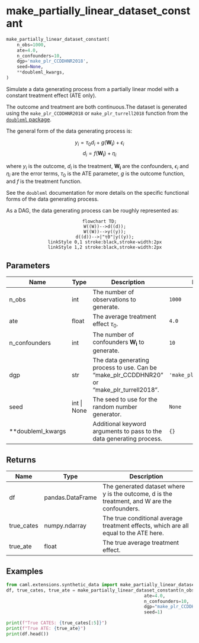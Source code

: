 # make_partially_linear_dataset_constant { #caml.extensions.synthetic_data.make_partially_linear_dataset_constant }

```python
make_partially_linear_dataset_constant(
    n_obs=1000,
    ate=4.0,
    n_confounders=10,
    dgp='make_plr_CCDDHNR2018',
    seed=None,
    **doubleml_kwargs,
)
```

Simulate a data generating process from a partially linear model with a constant treatment effect (ATE only).

The outcome and treatment are both continuous.The dataset is generated using the `make_plr_CCDDHNR2018` or `make_plr_turrell2018` function from the [`doubleml` package](https://docs.doubleml.org/stable/index.html).

The general form of the data generating process is:

$$
y_i= \tau_0 d_i + g(\mathbf{W_i})+\epsilon_i
$$
$$
d_i=f(\mathbf{W_i})+\eta_i
$$

where $y_i$ is the outcome, $d_i$ is the treatment, $\mathbf{W_i}$ are the confounders, $\epsilon_i$ and $\eta_i$ are the error terms, $\tau_0$ is the ATE parameter, $g$ is the outcome function, and $f$ is the treatment function.

See the `doubleml` documentation for more details on the specific functional forms of the data generating process.

As a DAG, the data generating process can be roughly represented as:

<div style="text-align: center;">
```mermaid
flowchart TD;
    W((W))-->d((d));
    W((W))-->y((y));
    d((d))-->|"τ0"|y((y));
    linkStyle 0,1 stroke:black,stroke-width:2px
    linkStyle 1,2 stroke:black,stroke-width:2px
```
</div>

## Parameters {.doc-section .doc-section-parameters}

| Name              | Type        | Description                                                                                | Default                  |
|-------------------|-------------|--------------------------------------------------------------------------------------------|--------------------------|
| n_obs             | int         | The number of observations to generate.                                                    | `1000`                   |
| ate               | float       | The average treatment effect $\tau_0$.                                                     | `4.0`                    |
| n_confounders     | int         | The number of confounders $\mathbf{W_i}$ to generate.                                      | `10`                     |
| dgp               | str         | The data generating process to use. Can be "make_plr_CCDDHNR20" or "make_plr_turrell2018". | `'make_plr_CCDDHNR2018'` |
| seed              | int \| None | The seed to use for the random number generator.                                           | `None`                   |
| **doubleml_kwargs |             | Additional keyword arguments to pass to the data generating process.                       | `{}`                     |

## Returns {.doc-section .doc-section-returns}

| Name       | Type             | Description                                                                                  |
|------------|------------------|----------------------------------------------------------------------------------------------|
| df         | pandas.DataFrame | The generated dataset where y is the outcome, d is the treatment, and W are the confounders. |
| true_cates | numpy.ndarray    | The true conditional average treatment effects, which are all equal to the ATE here.         |
| true_ate   | float            | The true average treatment effect.                                                           |

## Examples {.doc-section .doc-section-examples}

```python
from caml.extensions.synthetic_data import make_partially_linear_dataset_constant
df, true_cates, true_ate = make_partially_linear_dataset_constant(n_obs=1000,
                                                    ate=4.0,
                                                    n_confounders=10,
                                                    dgp="make_plr_CCDDHNR2018",
                                                    seed=1)

print(f"True CATES: {true_cates[:5]}")
print(f"True ATE: {true_ate}")
print(df.head())
```